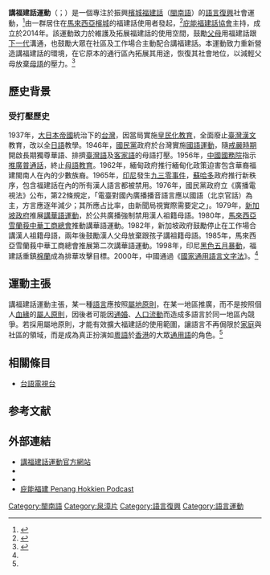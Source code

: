 {{Infobox Hokkien name
| title      = 講福建話運動
| hanji      = 講福建話運動
| poj        = Kóng Hok-kiàn-ōe Ūn-tōng<br />Kóng Hok-kiàn-ōa Ūn-tōng
| hanlo      = 
| tl         = Kóng Hok-kiàn-uē Ūn-tōng<br />Kóng Hok-kiàn-uā Ūn-tōng
| bp         = Gǒng Hōkgiàn'uê Ûndông<br />Gǒng Hōkgiàn'uâ Ûndông
| hokkienipa = 
| lm  = 
| image      = 
| image_size = 
| caption    = 
}}
'''講福建話運動'''（{{lang-nan|Kóng Hok-kiàn-ōe Ūn-tōng}}；{{lang-en|Speak Hokkien Campaign}}）是一個專注於振興[[檳城福建話|檳城福建話]]（[[閩南語|閩南語]]）的[[語言復興|語言復興]]社會運動，<ref name="facebook">{{cite web |url=https://m.facebook.com/SpeakHokkienCampaign/ |title=講福建話運動 Speak Hokkien Campaign |accessdate= |last= |first= |author= |date= |work= |publisher=Facebook }}</ref>由一群居住在[[馬來西亞|馬來西亞]][[檳城|檳城]]的福建話使用者發起，<ref>{{cite news|url=http://wp.news365.my/?p=1256726/|title=年輕人上載公益短片 網上推廣講福建話|accessdate=|last=|first=|author=蔡愛卿|date=|work=|publisher=365 NEWS|archive-date=2016-08-13|archive-url=https://archive.is/20160813080531/http://wp.news365.my/?p=1256726/|dead-url=yes}}</ref>[[庇能福建話協會|庇能福建話協會]]主持，成立於2014年。該運動致力於維護及拓展福建話的使用空間，鼓勵[[父母|父母]]用福建話跟[[子女|下一代]]溝通，也鼓勵大眾在社區及工作場合主動配合講福建話。本運動致力重新營造講福建話的環境，在它原本的通行區內拓展其用途，恢復其社會地位，以減輕父母放棄[[母語|母語]]的壓力。<ref name="關於">{{cite web |url=http://www.speakhokkien.org/#!guan-yu-wo-men/zvd3g/ |title=關於講福建話運動 |accessdate= |last= |first= |author= |date= |work= |publisher=講福建話運動 |archive-date=2016-08-14 |archive-url=https://web.archive.org/web/20160814224002/http://www.speakhokkien.org/#!guan-yu-wo-men/zvd3g/ |dead-url=yes }}</ref>

==歷史背景==
===受打壓歷史===
1937年，[[大日本帝國|大日本帝國]]統治下的[[台灣|台灣]]，因當局實施[[皇民化教育|皇民化教育]]，全面廢止[[臺灣漢文|臺灣漢文]]教育，改以全[[日語|日語]]教學。1946年，[[國民黨|國民黨]]政府於台灣實施[[國語運動|國語運動]]，隨[[台灣戒嚴時期|戒嚴時期]]開啟長期獨尊華語、排擠[[臺灣話|臺灣語]]及[[台灣客家語|客家語]]的母語打壓。1956年，[[中國|中國]][[中華人民共和國國務院|國務院]]指示[[推廣普通話|推廣普通話]]，終止[[母語教育|母語教育]]。1962年，緬甸政府推行緬甸化政策迫害包含華裔福建閩南人在內的少數族裔。1965年，[[印尼|印尼]]發生[[九三零事件|九三零事件]]，[[蘇哈多|蘇哈多]]政府推行新秩序，包含福建話在內的所有漢人語言都被禁用。1976年，國民黨政府立《廣播電視法》公布，第22條規定，「電臺對國內廣播播音語言應以國語（北京官話）為主，方言應逐年減少；其所應占比率，由新聞局視實際需要定之」。1979年，[[新加坡政府|新加坡政府]]推展[[講華語運動|講華語運動]]，於公共廣播強制禁用漢人祖籍母語。1980年，[[馬來西亞|馬來西亞]][[雪蘭莪|雪蘭莪]][[中華工商總會|中華工商總會]]推動講華語運動。1982年，新加坡政府鼓勵停止在工作場合講漢人祖籍母語，兩年後鼓勵漢人父母放棄跟孩子講祖籍母語。1985年，馬來西亞雪蘭莪中華工商總會推展第二次講華語運動。1998年，印尼[[黑色五月暴動|黑色五月暴動]]，福建話重鎮[[棉蘭|棉蘭]]成為排華攻擊目標。2000年，中國通過《[[國家通用語言文字法|國家通用語言文字法]]》。<ref name="關於"></ref>

==運動主張==
講福建話運動主張，某一種[[語言|語言]]應按照[[屬地原則|屬地原則]]，在某一地區推廣，而不是按照個人[[血緣|血緣]]的[[屬人原則|屬人原則]]，因後者可能因[[通婚|通婚]]、[[人口流動|人口流動]]而造成多語言於同一地區內競爭。若採用屬地原則，才能有效擴大福建話的使用範圍，讓語言不再侷限於[[家庭|家庭]]與社區的領域，而是成為真正扮演如[[粵語|粵語]]於[[香港|香港]]的大眾[[通用語|通用語]]的角色。<ref name="關於"></ref>

==相關條目==
*[[台語電視台|台語電視台]]

== 参考文献 ==
{{Reflist|30em}}

==外部連結==
*[http://www.speakhokkien.org 講福建話運動官方網站]{{Wayback|url=http://www.speakhokkien.org/ |date=20160814224002 }}
*{{facebook|SpeakHokkienCampaign}}
*{{YouTube|channel=UC41ISeOZUcfGjWiKfN3wtJg}}
*[http://penanghokkien.com/ 庇能福建 Penang Hokkien Podcast]{{Wayback|url=http://penanghokkien.com/ |date=20170827042715 }}

[[Category:閩南語|Category:閩南語]]
[[Category:泉漳片|Category:泉漳片]]
[[Category:語言復興|Category:語言復興]]
[[Category:語言運動|Category:語言運動]]